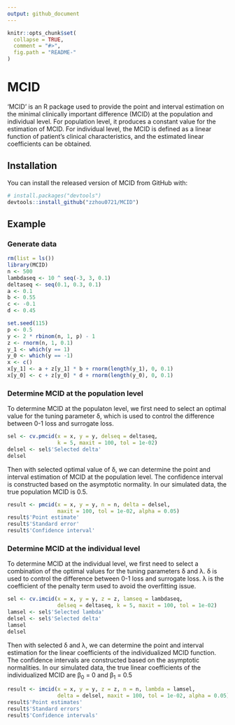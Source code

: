 ```yaml
---
output: github_document
---
```


<!-- README.md is generated from README.Rmd. Please edit that file -->

```r
knitr::opts_chunk$set(
  collapse = TRUE,
  comment = "#>",
  fig.path = "README-"
)
```

# MCID

<!-- badges: start -->
<!-- badges: end -->

'MCID' is an R package used to provide the point and interval estimation on the minimal clinically important difference (MCID) at the population and individual level. For population level, it produces a constant value for the estimation of MCID. For individual level, the MCID is defined as a linear function of patient's clinical characteristics, and the estimated linear coefficients can be obtained. 

## Installation

You can install the released version of MCID from GitHub with:

```r
# install.packages("devtools")
devtools::install_github("zzhou0721/MCID")
```

## Example

### Generate data

```r
rm(list = ls())
library(MCID)
n <- 500
lambdaseq <- 10 ^ seq(-3, 3, 0.1)
deltaseq <- seq(0.1, 0.3, 0.1)
a <- 0.1
b <- 0.55
c <- -0.1
d <- 0.45

set.seed(115)
p <- 0.5
y <- 2 * rbinom(n, 1, p) - 1
z <- rnorm(n, 1, 0.1)
y_1 <- which(y == 1)
y_0 <- which(y == -1)
x <- c()
x[y_1] <- a + z[y_1] * b + rnorm(length(y_1), 0, 0.1)
x[y_0] <- c + z[y_0] * d + rnorm(length(y_0), 0, 0.1)
```

### Determine MCID at the population level

To determine MCID at the populaton level, we first need to select an optimal value for the tuning parameter &delta;, which is used to control the difference between 0-1 loss and surrogate loss. 

```r
sel <- cv.pmcid(x = x, y = y, delseq = deltaseq, 
                k = 5, maxit = 100, tol = 1e-02)
delsel <- sel$'Selected delta'
delsel
```

Then with selected optimal value of &delta;, we can determine the point and interval estimation of MCID at the population level. The confidence interval is constructed based on the asymptotic normality. In our simulated data, the true population MCID is 0.5.

```r
result <- pmcid(x = x, y = y, n = n, delta = delsel, 
                maxit = 100, tol = 1e-02, alpha = 0.05)
result$'Point estimate'
result$'Standard error'
result$'Confidence interval'
```

### Determine MCID at the individual level

To determine MCID at the individual level, we first need to select a combination of the optimal values for the tuning parameters &delta; and &lambda;. &delta; is used to control the difference between 0-1 loss and surrogate loss. &lambda; is the coefficient of the penalty term used to avoid the overfitting issue. 

```r
sel <- cv.imcid(x = x, y = y, z = z, lamseq = lambdaseq, 
                delseq = deltaseq, k = 5, maxit = 100, tol = 1e-02)
lamsel <- sel$'Selected lambda'
delsel <- sel$'Selected delta'
lamsel
delsel
```

Then with selected &delta; and &lambda;, we can determine the point and interval estimation for the linear coefficients of the individualized MCID function. The confidence intervals are constructed based on the asymptotic normalities. In our simulated data, the true linear coefficients of the individualized MCID are &beta;<sub>0</sub> = 0 and &beta;<sub>1</sub> = 0.5

```r
result <- imcid(x = x, y = y, z = z, n = n, lambda = lamsel, 
                delta = delsel, maxit = 100, tol = 1e-02, alpha = 0.05)
result$'Point estimates'
result$'Standard errors'
result$'Confidence intervals'
```
